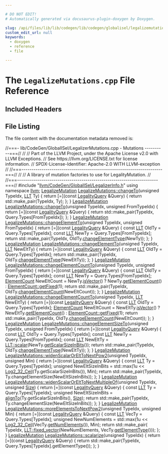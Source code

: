 ```yaml
---

# DO NOT EDIT!
# Automatically generated via docusaurus-plugin-doxygen by Doxygen.

slug: /api/files/lib/lib/codegen/lib/codegen/globalisel/legalizemutations-cpp
custom_edit_url: null
keywords:
  - doxygen
  - reference
  - file

---
```





# The `LegalizeMutations.cpp` File Reference

<DoxygenPage pluginConfig={pluginConfig}>



## Included Headers

<IncludesList>
<IncludesListItem
  filePath="llvm/CodeGen/GlobalISel/LegalizerInfo.h"
  permalink="/docs/api/files/include/include/llvm/include/llvm/codegen/include/llvm/codegen/globalisel/legalizerinfo-h"
  isLocal="true" />
</IncludesList>


## File Listing

The file content with the documentation metadata removed is:

<ProgramListing>

<Link id="l00001" /><CodeLine lineNumber="1"><Highlight kind="comment">//===- lib/CodeGen/GlobalISel/LegalizerMutations.cpp - Mutations ----------===//</Highlight><Highlight kind="normal"></Highlight></CodeLine>
<Link id="l00002" /><CodeLine lineNumber="2"><Highlight kind="normal"></Highlight><Highlight kind="comment">//</Highlight><Highlight kind="normal"></Highlight></CodeLine>
<Link id="l00003" /><CodeLine lineNumber="3"><Highlight kind="normal"></Highlight><Highlight kind="comment">// Part of the LLVM Project, under the Apache License v2.0 with LLVM Exceptions.</Highlight><Highlight kind="normal"></Highlight></CodeLine>
<Link id="l00004" /><CodeLine lineNumber="4"><Highlight kind="normal"></Highlight><Highlight kind="comment">// See https://llvm.org/LICENSE.txt for license information.</Highlight><Highlight kind="normal"></Highlight></CodeLine>
<Link id="l00005" /><CodeLine lineNumber="5"><Highlight kind="normal"></Highlight><Highlight kind="comment">// SPDX-License-Identifier: Apache-2.0 WITH LLVM-exception</Highlight><Highlight kind="normal"></Highlight></CodeLine>
<Link id="l00006" /><CodeLine lineNumber="6"><Highlight kind="normal"></Highlight><Highlight kind="comment">//</Highlight><Highlight kind="normal"></Highlight></CodeLine>
<Link id="l00007" /><CodeLine lineNumber="7"><Highlight kind="normal"></Highlight><Highlight kind="comment">//===----------------------------------------------------------------------===//</Highlight><Highlight kind="normal"></Highlight></CodeLine>
<Link id="l00008" /><CodeLine lineNumber="8"><Highlight kind="normal"></Highlight><Highlight kind="comment">//</Highlight><Highlight kind="normal"></Highlight></CodeLine>
<Link id="l00009" /><CodeLine lineNumber="9"><Highlight kind="normal"></Highlight><Highlight kind="comment">// A library of mutation factories to use for LegalityMutation.</Highlight><Highlight kind="normal"></Highlight></CodeLine>
<Link id="l00010" /><CodeLine lineNumber="10"><Highlight kind="normal"></Highlight><Highlight kind="comment">//</Highlight><Highlight kind="normal"></Highlight></CodeLine>
<Link id="l00011" /><CodeLine lineNumber="11"><Highlight kind="normal"></Highlight><Highlight kind="comment">//===----------------------------------------------------------------------===//</Highlight><Highlight kind="normal"></Highlight></CodeLine>
<Link id="l00012" /><CodeLine lineNumber="12"><Highlight kind="normal"></Highlight></CodeLine>
<Link id="l00013" /><CodeLine lineNumber="13"><Highlight kind="normal"></Highlight><Highlight kind="preprocessor">#include &quot;<a href="/docs/api/files/include/include/llvm/include/llvm/codegen/include/llvm/codegen/globalisel/legalizerinfo-h">llvm/CodeGen/GlobalISel/LegalizerInfo.h</a>&quot;</Highlight><Highlight kind="normal"></Highlight></CodeLine>
<Link id="l00014" /><CodeLine lineNumber="14"><Highlight kind="normal"></Highlight></CodeLine>
<Link id="l00015" /><CodeLine lineNumber="15"><Highlight kind="normal"></Highlight><Highlight kind="keyword">using namespace </Highlight><Highlight kind="normal"><a href="/docs/api/namespaces/llvm">llvm</a>;</Highlight></CodeLine>
<Link id="l00016" /><CodeLine lineNumber="16"><Highlight kind="normal"></Highlight></CodeLine>
<Link id="l00017" /><CodeLine lineNumber="17" lineLink="/docs/api/namespaces/llvm/legalizemutations/#acd331b959990c033f8d612adf7701b05"><Highlight kind="normal"><a href="/docs/api/namespaces/llvm/#a31da885e5f80ee375b306057d2a852ab">LegalizeMutation</a> <a href="/docs/api/namespaces/llvm/legalizemutations/#acd331b959990c033f8d612adf7701b05">LegalizeMutations::changeTo</a>(</Highlight><Highlight kind="keywordtype">unsigned</Highlight><Highlight kind="normal"> TypeIdx, <a href="/docs/api/classes/llvm/llt">LLT</a> Ty) &#123;</Highlight></CodeLine>
<Link id="l00018" /><CodeLine lineNumber="18"><Highlight kind="normal">  </Highlight><Highlight kind="keywordflow">return</Highlight><Highlight kind="normal"></Highlight></CodeLine>
<Link id="l00019" /><CodeLine lineNumber="19"><Highlight kind="normal">      &#91;=&#93;(</Highlight><Highlight kind="keyword">const</Highlight><Highlight kind="normal"> <a href="/docs/api/structs/llvm/legalityquery">LegalityQuery</a> &amp;Query) &#123; </Highlight><Highlight kind="keywordflow">return</Highlight><Highlight kind="normal"> std::make&#95;pair(TypeIdx, Ty); &#125;;</Highlight></CodeLine>
<Link id="l00020" /><CodeLine lineNumber="20"><Highlight kind="normal">&#125;</Highlight></CodeLine>
<Link id="l00021" /><CodeLine lineNumber="21"><Highlight kind="normal"></Highlight></CodeLine>
<Link id="l00022" /><CodeLine lineNumber="22" lineLink="/docs/api/namespaces/llvm/legalizemutations/#a6f155bcbef18e4b9207aee2cbb112298"><Highlight kind="normal"><a href="/docs/api/namespaces/llvm/#a31da885e5f80ee375b306057d2a852ab">LegalizeMutation</a> <a href="/docs/api/namespaces/llvm/legalizemutations/#acd331b959990c033f8d612adf7701b05">LegalizeMutations::changeTo</a>(</Highlight><Highlight kind="keywordtype">unsigned</Highlight><Highlight kind="normal"> TypeIdx,</Highlight></CodeLine>
<Link id="l00023" /><CodeLine lineNumber="23"><Highlight kind="normal">                                             </Highlight><Highlight kind="keywordtype">unsigned</Highlight><Highlight kind="normal"> FromTypeIdx) &#123;</Highlight></CodeLine>
<Link id="l00024" /><CodeLine lineNumber="24"><Highlight kind="normal">  </Highlight><Highlight kind="keywordflow">return</Highlight><Highlight kind="normal"> &#91;=&#93;(</Highlight><Highlight kind="keyword">const</Highlight><Highlight kind="normal"> <a href="/docs/api/structs/llvm/legalityquery">LegalityQuery</a> &amp;Query) &#123;</Highlight></CodeLine>
<Link id="l00025" /><CodeLine lineNumber="25"><Highlight kind="normal">    </Highlight><Highlight kind="keywordflow">return</Highlight><Highlight kind="normal"> std::make&#95;pair(TypeIdx, Query.Types&#91;FromTypeIdx&#93;);</Highlight></CodeLine>
<Link id="l00026" /><CodeLine lineNumber="26"><Highlight kind="normal">  &#125;;</Highlight></CodeLine>
<Link id="l00027" /><CodeLine lineNumber="27"><Highlight kind="normal">&#125;</Highlight></CodeLine>
<Link id="l00028" /><CodeLine lineNumber="28"><Highlight kind="normal"></Highlight></CodeLine>
<Link id="l00029" /><CodeLine lineNumber="29" lineLink="/docs/api/namespaces/llvm/legalizemutations/#aae4505920e551500fa2dff08f5d99f50"><Highlight kind="normal"><a href="/docs/api/namespaces/llvm/#a31da885e5f80ee375b306057d2a852ab">LegalizeMutation</a> <a href="/docs/api/namespaces/llvm/legalizemutations/#aae4505920e551500fa2dff08f5d99f50">LegalizeMutations::changeElementTo</a>(</Highlight><Highlight kind="keywordtype">unsigned</Highlight><Highlight kind="normal"> TypeIdx,</Highlight></CodeLine>
<Link id="l00030" /><CodeLine lineNumber="30"><Highlight kind="normal">                                                    </Highlight><Highlight kind="keywordtype">unsigned</Highlight><Highlight kind="normal"> FromTypeIdx) &#123;</Highlight></CodeLine>
<Link id="l00031" /><CodeLine lineNumber="31"><Highlight kind="normal">  </Highlight><Highlight kind="keywordflow">return</Highlight><Highlight kind="normal"> &#91;=&#93;(</Highlight><Highlight kind="keyword">const</Highlight><Highlight kind="normal"> <a href="/docs/api/structs/llvm/legalityquery">LegalityQuery</a> &amp;Query) &#123;</Highlight></CodeLine>
<Link id="l00032" /><CodeLine lineNumber="32"><Highlight kind="normal">    </Highlight><Highlight kind="keyword">const</Highlight><Highlight kind="normal"> <a href="/docs/api/classes/llvm/llt">LLT</a> OldTy = Query.Types&#91;TypeIdx&#93;;</Highlight></CodeLine>
<Link id="l00033" /><CodeLine lineNumber="33"><Highlight kind="normal">    </Highlight><Highlight kind="keyword">const</Highlight><Highlight kind="normal"> <a href="/docs/api/classes/llvm/llt">LLT</a> NewTy = Query.Types&#91;FromTypeIdx&#93;;</Highlight></CodeLine>
<Link id="l00034" /><CodeLine lineNumber="34"><Highlight kind="normal">    </Highlight><Highlight kind="keywordflow">return</Highlight><Highlight kind="normal"> std::make&#95;pair(TypeIdx, OldTy.<a href="/docs/api/classes/llvm/llt/#a4f404daab6050b7a8e95bb247d4aefb2">changeElementType</a>(NewTy));</Highlight></CodeLine>
<Link id="l00035" /><CodeLine lineNumber="35"><Highlight kind="normal">  &#125;;</Highlight></CodeLine>
<Link id="l00036" /><CodeLine lineNumber="36"><Highlight kind="normal">&#125;</Highlight></CodeLine>
<Link id="l00037" /><CodeLine lineNumber="37"><Highlight kind="normal"></Highlight></CodeLine>
<Link id="l00038" /><CodeLine lineNumber="38" lineLink="/docs/api/namespaces/llvm/legalizemutations/#a91e3c7e954902215b9f7b5fe585f38bd"><Highlight kind="normal"><a href="/docs/api/namespaces/llvm/#a31da885e5f80ee375b306057d2a852ab">LegalizeMutation</a> <a href="/docs/api/namespaces/llvm/legalizemutations/#aae4505920e551500fa2dff08f5d99f50">LegalizeMutations::changeElementTo</a>(</Highlight><Highlight kind="keywordtype">unsigned</Highlight><Highlight kind="normal"> TypeIdx,</Highlight></CodeLine>
<Link id="l00039" /><CodeLine lineNumber="39"><Highlight kind="normal">                                                    <a href="/docs/api/classes/llvm/llt">LLT</a> NewEltTy) &#123;</Highlight></CodeLine>
<Link id="l00040" /><CodeLine lineNumber="40"><Highlight kind="normal">  </Highlight><Highlight kind="keywordflow">return</Highlight><Highlight kind="normal"> &#91;=&#93;(</Highlight><Highlight kind="keyword">const</Highlight><Highlight kind="normal"> <a href="/docs/api/structs/llvm/legalityquery">LegalityQuery</a> &amp;Query) &#123;</Highlight></CodeLine>
<Link id="l00041" /><CodeLine lineNumber="41"><Highlight kind="normal">    </Highlight><Highlight kind="keyword">const</Highlight><Highlight kind="normal"> <a href="/docs/api/classes/llvm/llt">LLT</a> OldTy = Query.Types&#91;TypeIdx&#93;;</Highlight></CodeLine>
<Link id="l00042" /><CodeLine lineNumber="42"><Highlight kind="normal">    </Highlight><Highlight kind="keywordflow">return</Highlight><Highlight kind="normal"> std::make&#95;pair(TypeIdx, OldTy.<a href="/docs/api/classes/llvm/llt/#a4f404daab6050b7a8e95bb247d4aefb2">changeElementType</a>(NewEltTy));</Highlight></CodeLine>
<Link id="l00043" /><CodeLine lineNumber="43"><Highlight kind="normal">  &#125;;</Highlight></CodeLine>
<Link id="l00044" /><CodeLine lineNumber="44"><Highlight kind="normal">&#125;</Highlight></CodeLine>
<Link id="l00045" /><CodeLine lineNumber="45"><Highlight kind="normal"></Highlight></CodeLine>
<Link id="l00046" /><CodeLine lineNumber="46" lineLink="/docs/api/namespaces/llvm/legalizemutations/#a0ac1646365dca61b7727ec5291144c38"><Highlight kind="normal"><a href="/docs/api/namespaces/llvm/#a31da885e5f80ee375b306057d2a852ab">LegalizeMutation</a> <a href="/docs/api/namespaces/llvm/legalizemutations/#a0ac1646365dca61b7727ec5291144c38">LegalizeMutations::changeElementCountTo</a>(</Highlight><Highlight kind="keywordtype">unsigned</Highlight><Highlight kind="normal"> TypeIdx,</Highlight></CodeLine>
<Link id="l00047" /><CodeLine lineNumber="47"><Highlight kind="normal">                                                         </Highlight><Highlight kind="keywordtype">unsigned</Highlight><Highlight kind="normal"> FromTypeIdx) &#123;</Highlight></CodeLine>
<Link id="l00048" /><CodeLine lineNumber="48"><Highlight kind="normal">  </Highlight><Highlight kind="keywordflow">return</Highlight><Highlight kind="normal"> &#91;=&#93;(</Highlight><Highlight kind="keyword">const</Highlight><Highlight kind="normal"> <a href="/docs/api/structs/llvm/legalityquery">LegalityQuery</a> &amp;Query) &#123;</Highlight></CodeLine>
<Link id="l00049" /><CodeLine lineNumber="49"><Highlight kind="normal">    </Highlight><Highlight kind="keyword">const</Highlight><Highlight kind="normal"> <a href="/docs/api/classes/llvm/llt">LLT</a> OldTy = Query.Types&#91;TypeIdx&#93;;</Highlight></CodeLine>
<Link id="l00050" /><CodeLine lineNumber="50"><Highlight kind="normal">    </Highlight><Highlight kind="keyword">const</Highlight><Highlight kind="normal"> <a href="/docs/api/classes/llvm/llt">LLT</a> NewTy = Query.Types&#91;FromTypeIdx&#93;;</Highlight></CodeLine>
<Link id="l00051" /><CodeLine lineNumber="51"><Highlight kind="normal">    <a href="/docs/api/classes/llvm/elementcount">ElementCount</a> NewEltCount =</Highlight></CodeLine>
<Link id="l00052" /><CodeLine lineNumber="52"><Highlight kind="normal">        NewTy.<a href="/docs/api/classes/llvm/llt/#a7da5cc6e8aadd4d5fb6dd68f8ec12b7e">isVector</a>() ? NewTy.<a href="/docs/api/classes/llvm/llt/#aa911a7e9e51b7ed20810fc819efe6a26">getElementCount</a>() : <a href="/docs/api/classes/llvm/elementcount/#a584cb8dfa0090b33a969c4dda27337f6">ElementCount::getFixed</a>(1);</Highlight></CodeLine>
<Link id="l00053" /><CodeLine lineNumber="53"><Highlight kind="normal">    </Highlight><Highlight kind="keywordflow">return</Highlight><Highlight kind="normal"> std::make&#95;pair(TypeIdx, OldTy.<a href="/docs/api/classes/llvm/llt/#adabd45e67a1847750a117317b5ef8f9f">changeElementCount</a>(NewEltCount));</Highlight></CodeLine>
<Link id="l00054" /><CodeLine lineNumber="54"><Highlight kind="normal">  &#125;;</Highlight></CodeLine>
<Link id="l00055" /><CodeLine lineNumber="55"><Highlight kind="normal">&#125;</Highlight></CodeLine>
<Link id="l00056" /><CodeLine lineNumber="56"><Highlight kind="normal"></Highlight></CodeLine>
<Link id="l00057" /><CodeLine lineNumber="57" lineLink="/docs/api/namespaces/llvm/legalizemutations/#a4fff4e593b92ebdfd3e0e394d52fa817"><Highlight kind="normal"><a href="/docs/api/namespaces/llvm/#a31da885e5f80ee375b306057d2a852ab">LegalizeMutation</a> <a href="/docs/api/namespaces/llvm/legalizemutations/#a0ac1646365dca61b7727ec5291144c38">LegalizeMutations::changeElementCountTo</a>(</Highlight><Highlight kind="keywordtype">unsigned</Highlight><Highlight kind="normal"> TypeIdx,</Highlight></CodeLine>
<Link id="l00058" /><CodeLine lineNumber="58"><Highlight kind="normal">                                                         <a href="/docs/api/classes/llvm/llt">LLT</a> NewEltTy) &#123;</Highlight></CodeLine>
<Link id="l00059" /><CodeLine lineNumber="59"><Highlight kind="normal">  </Highlight><Highlight kind="keywordflow">return</Highlight><Highlight kind="normal"> &#91;=&#93;(</Highlight><Highlight kind="keyword">const</Highlight><Highlight kind="normal"> <a href="/docs/api/structs/llvm/legalityquery">LegalityQuery</a> &amp;Query) &#123;</Highlight></CodeLine>
<Link id="l00060" /><CodeLine lineNumber="60"><Highlight kind="normal">    </Highlight><Highlight kind="keyword">const</Highlight><Highlight kind="normal"> <a href="/docs/api/classes/llvm/llt">LLT</a> OldTy = Query.Types&#91;TypeIdx&#93;;</Highlight></CodeLine>
<Link id="l00061" /><CodeLine lineNumber="61"><Highlight kind="normal">    <a href="/docs/api/classes/llvm/elementcount">ElementCount</a> NewEltCount = NewEltTy.<a href="/docs/api/classes/llvm/llt/#a7da5cc6e8aadd4d5fb6dd68f8ec12b7e">isVector</a>() ? NewEltTy.<a href="/docs/api/classes/llvm/llt/#aa911a7e9e51b7ed20810fc819efe6a26">getElementCount</a>()</Highlight></CodeLine>
<Link id="l00062" /><CodeLine lineNumber="62"><Highlight kind="normal">                                                   : <a href="/docs/api/classes/llvm/elementcount/#a584cb8dfa0090b33a969c4dda27337f6">ElementCount::getFixed</a>(1);</Highlight></CodeLine>
<Link id="l00063" /><CodeLine lineNumber="63"><Highlight kind="normal">    </Highlight><Highlight kind="keywordflow">return</Highlight><Highlight kind="normal"> std::make&#95;pair(TypeIdx, OldTy.<a href="/docs/api/classes/llvm/llt/#adabd45e67a1847750a117317b5ef8f9f">changeElementCount</a>(NewEltCount));</Highlight></CodeLine>
<Link id="l00064" /><CodeLine lineNumber="64"><Highlight kind="normal">  &#125;;</Highlight></CodeLine>
<Link id="l00065" /><CodeLine lineNumber="65"><Highlight kind="normal">&#125;</Highlight></CodeLine>
<Link id="l00066" /><CodeLine lineNumber="66"><Highlight kind="normal"></Highlight></CodeLine>
<Link id="l00067" /><CodeLine lineNumber="67" lineLink="/docs/api/namespaces/llvm/legalizemutations/#af1ee247ef88b451470210e27a2eefb44"><Highlight kind="normal"><a href="/docs/api/namespaces/llvm/#a31da885e5f80ee375b306057d2a852ab">LegalizeMutation</a> <a href="/docs/api/namespaces/llvm/legalizemutations/#af1ee247ef88b451470210e27a2eefb44">LegalizeMutations::changeElementSizeTo</a>(</Highlight><Highlight kind="keywordtype">unsigned</Highlight><Highlight kind="normal"> TypeIdx,</Highlight></CodeLine>
<Link id="l00068" /><CodeLine lineNumber="68"><Highlight kind="normal">                                                        </Highlight><Highlight kind="keywordtype">unsigned</Highlight><Highlight kind="normal"> FromTypeIdx) &#123;</Highlight></CodeLine>
<Link id="l00069" /><CodeLine lineNumber="69"><Highlight kind="normal">  </Highlight><Highlight kind="keywordflow">return</Highlight><Highlight kind="normal"> &#91;=&#93;(</Highlight><Highlight kind="keyword">const</Highlight><Highlight kind="normal"> <a href="/docs/api/structs/llvm/legalityquery">LegalityQuery</a> &amp;Query) &#123;</Highlight></CodeLine>
<Link id="l00070" /><CodeLine lineNumber="70"><Highlight kind="normal">    </Highlight><Highlight kind="keyword">const</Highlight><Highlight kind="normal"> <a href="/docs/api/classes/llvm/llt">LLT</a> OldTy = Query.Types&#91;TypeIdx&#93;;</Highlight></CodeLine>
<Link id="l00071" /><CodeLine lineNumber="71"><Highlight kind="normal">    </Highlight><Highlight kind="keyword">const</Highlight><Highlight kind="normal"> <a href="/docs/api/classes/llvm/llt">LLT</a> NewTy = Query.Types&#91;FromTypeIdx&#93;;</Highlight></CodeLine>
<Link id="l00072" /><CodeLine lineNumber="72"><Highlight kind="normal">    </Highlight><Highlight kind="keyword">const</Highlight><Highlight kind="normal"> <a href="/docs/api/classes/llvm/llt">LLT</a> NewEltTy = <a href="/docs/api/classes/llvm/llt/#a67021459c7ef8f9a634b4eac7ffd0f96">LLT::scalar</a>(NewTy.<a href="/docs/api/classes/llvm/llt/#a32472b5afd0ae6edb4a233a25056a6aa">getScalarSizeInBits</a>());</Highlight></CodeLine>
<Link id="l00073" /><CodeLine lineNumber="73"><Highlight kind="normal">    </Highlight><Highlight kind="keywordflow">return</Highlight><Highlight kind="normal"> std::make&#95;pair(TypeIdx, OldTy.<a href="/docs/api/classes/llvm/llt/#a4f404daab6050b7a8e95bb247d4aefb2">changeElementType</a>(NewEltTy));</Highlight></CodeLine>
<Link id="l00074" /><CodeLine lineNumber="74"><Highlight kind="normal">  &#125;;</Highlight></CodeLine>
<Link id="l00075" /><CodeLine lineNumber="75"><Highlight kind="normal">&#125;</Highlight></CodeLine>
<Link id="l00076" /><CodeLine lineNumber="76"><Highlight kind="normal"></Highlight></CodeLine>
<Link id="l00077" /><CodeLine lineNumber="77" lineLink="/docs/api/namespaces/llvm/legalizemutations/#ac48512a9f1e26744de1b6940b4adb68f"><Highlight kind="normal"><a href="/docs/api/namespaces/llvm/#a31da885e5f80ee375b306057d2a852ab">LegalizeMutation</a> <a href="/docs/api/namespaces/llvm/legalizemutations/#ac48512a9f1e26744de1b6940b4adb68f">LegalizeMutations::widenScalarOrEltToNextPow2</a>(</Highlight><Highlight kind="keywordtype">unsigned</Highlight><Highlight kind="normal"> TypeIdx,</Highlight></CodeLine>
<Link id="l00078" /><CodeLine lineNumber="78"><Highlight kind="normal">                                                               </Highlight><Highlight kind="keywordtype">unsigned</Highlight><Highlight kind="normal"> Min) &#123;</Highlight></CodeLine>
<Link id="l00079" /><CodeLine lineNumber="79"><Highlight kind="normal">  </Highlight><Highlight kind="keywordflow">return</Highlight><Highlight kind="normal"> &#91;=&#93;(</Highlight><Highlight kind="keyword">const</Highlight><Highlight kind="normal"> <a href="/docs/api/structs/llvm/legalityquery">LegalityQuery</a> &amp;Query) &#123;</Highlight></CodeLine>
<Link id="l00080" /><CodeLine lineNumber="80"><Highlight kind="normal">    </Highlight><Highlight kind="keyword">const</Highlight><Highlight kind="normal"> <a href="/docs/api/classes/llvm/llt">LLT</a> Ty = Query.Types&#91;TypeIdx&#93;;</Highlight></CodeLine>
<Link id="l00081" /><CodeLine lineNumber="81"><Highlight kind="normal">    </Highlight><Highlight kind="keywordtype">unsigned</Highlight><Highlight kind="normal"> NewEltSizeInBits =</Highlight></CodeLine>
<Link id="l00082" /><CodeLine lineNumber="82"><Highlight kind="normal">        std::max(1u &lt;&lt; <a href="/docs/api/namespaces/llvm/#a058782b98991f0719657d9008d3df41b">Log2&#95;32&#95;Ceil</a>(Ty.getScalarSizeInBits()), Min);</Highlight></CodeLine>
<Link id="l00083" /><CodeLine lineNumber="83"><Highlight kind="normal">    </Highlight><Highlight kind="keywordflow">return</Highlight><Highlight kind="normal"> std::make&#95;pair(TypeIdx, Ty.changeElementSize(NewEltSizeInBits));</Highlight></CodeLine>
<Link id="l00084" /><CodeLine lineNumber="84"><Highlight kind="normal">  &#125;;</Highlight></CodeLine>
<Link id="l00085" /><CodeLine lineNumber="85"><Highlight kind="normal">&#125;</Highlight></CodeLine>
<Link id="l00086" /><CodeLine lineNumber="86"><Highlight kind="normal"></Highlight></CodeLine>
<Link id="l00087" /><CodeLine lineNumber="87"><Highlight kind="normal"><a href="/docs/api/namespaces/llvm/#a31da885e5f80ee375b306057d2a852ab">LegalizeMutation</a></Highlight></CodeLine>
<Link id="l00088" /><CodeLine lineNumber="88" lineLink="/docs/api/namespaces/llvm/legalizemutations/#adb23d5b2ee365353f048abead51934e2"><Highlight kind="normal"><a href="/docs/api/namespaces/llvm/legalizemutations/#adb23d5b2ee365353f048abead51934e2">LegalizeMutations::widenScalarOrEltToNextMultipleOf</a>(</Highlight><Highlight kind="keywordtype">unsigned</Highlight><Highlight kind="normal"> TypeIdx,</Highlight></CodeLine>
<Link id="l00089" /><CodeLine lineNumber="89"><Highlight kind="normal">                                                    </Highlight><Highlight kind="keywordtype">unsigned</Highlight><Highlight kind="normal"> <a href="/docs/api/files/lib/lib/analysis/inlineorder-cpp/#a7ee6f0cb51c3b9056199e9a0001fe8c3a6f6cb72d544962fa333e2e34ce64f719">Size</a>) &#123;</Highlight></CodeLine>
<Link id="l00090" /><CodeLine lineNumber="90"><Highlight kind="normal">  </Highlight><Highlight kind="keywordflow">return</Highlight><Highlight kind="normal"> &#91;=&#93;(</Highlight><Highlight kind="keyword">const</Highlight><Highlight kind="normal"> <a href="/docs/api/structs/llvm/legalityquery">LegalityQuery</a> &amp;Query) &#123;</Highlight></CodeLine>
<Link id="l00091" /><CodeLine lineNumber="91"><Highlight kind="normal">    </Highlight><Highlight kind="keyword">const</Highlight><Highlight kind="normal"> <a href="/docs/api/classes/llvm/llt">LLT</a> Ty = Query.Types&#91;TypeIdx&#93;;</Highlight></CodeLine>
<Link id="l00092" /><CodeLine lineNumber="92"><Highlight kind="normal">    </Highlight><Highlight kind="keywordtype">unsigned</Highlight><Highlight kind="normal"> NewEltSizeInBits = <a href="/docs/api/namespaces/llvm/#ab102f0f12dd38aeea5906b1d80c792ff">alignTo</a>(Ty.getScalarSizeInBits(), <a href="/docs/api/files/lib/lib/analysis/inlineorder-cpp/#a7ee6f0cb51c3b9056199e9a0001fe8c3a6f6cb72d544962fa333e2e34ce64f719">Size</a>);</Highlight></CodeLine>
<Link id="l00093" /><CodeLine lineNumber="93"><Highlight kind="normal">    </Highlight><Highlight kind="keywordflow">return</Highlight><Highlight kind="normal"> std::make&#95;pair(TypeIdx, Ty.changeElementSize(NewEltSizeInBits));</Highlight></CodeLine>
<Link id="l00094" /><CodeLine lineNumber="94"><Highlight kind="normal">  &#125;;</Highlight></CodeLine>
<Link id="l00095" /><CodeLine lineNumber="95"><Highlight kind="normal">&#125;</Highlight></CodeLine>
<Link id="l00096" /><CodeLine lineNumber="96"><Highlight kind="normal"></Highlight></CodeLine>
<Link id="l00097" /><CodeLine lineNumber="97" lineLink="/docs/api/namespaces/llvm/legalizemutations/#a039bb9a10ad812f936f4325facc13ab3"><Highlight kind="normal"><a href="/docs/api/namespaces/llvm/#a31da885e5f80ee375b306057d2a852ab">LegalizeMutation</a> <a href="/docs/api/namespaces/llvm/legalizemutations/#a039bb9a10ad812f936f4325facc13ab3">LegalizeMutations::moreElementsToNextPow2</a>(</Highlight><Highlight kind="keywordtype">unsigned</Highlight><Highlight kind="normal"> TypeIdx,</Highlight></CodeLine>
<Link id="l00098" /><CodeLine lineNumber="98"><Highlight kind="normal">                                                           </Highlight><Highlight kind="keywordtype">unsigned</Highlight><Highlight kind="normal"> Min) &#123;</Highlight></CodeLine>
<Link id="l00099" /><CodeLine lineNumber="99"><Highlight kind="normal">  </Highlight><Highlight kind="keywordflow">return</Highlight><Highlight kind="normal"> &#91;=&#93;(</Highlight><Highlight kind="keyword">const</Highlight><Highlight kind="normal"> <a href="/docs/api/structs/llvm/legalityquery">LegalityQuery</a> &amp;Query) &#123;</Highlight></CodeLine>
<Link id="l00100" /><CodeLine lineNumber="100"><Highlight kind="normal">    </Highlight><Highlight kind="keyword">const</Highlight><Highlight kind="normal"> <a href="/docs/api/classes/llvm/llt">LLT</a> VecTy = Query.Types&#91;TypeIdx&#93;;</Highlight></CodeLine>
<Link id="l00101" /><CodeLine lineNumber="101"><Highlight kind="normal">    </Highlight><Highlight kind="keywordtype">unsigned</Highlight><Highlight kind="normal"> NewNumElements =</Highlight></CodeLine>
<Link id="l00102" /><CodeLine lineNumber="102"><Highlight kind="normal">        std::max(1u &lt;&lt; <a href="/docs/api/namespaces/llvm/#a058782b98991f0719657d9008d3df41b">Log2&#95;32&#95;Ceil</a>(VecTy.<a href="/docs/api/classes/llvm/llt/#a71181d67d0bf68c3b8a535ec20463f90">getNumElements</a>()), Min);</Highlight></CodeLine>
<Link id="l00103" /><CodeLine lineNumber="103"><Highlight kind="normal">    </Highlight><Highlight kind="keywordflow">return</Highlight><Highlight kind="normal"> std::make&#95;pair(</Highlight></CodeLine>
<Link id="l00104" /><CodeLine lineNumber="104"><Highlight kind="normal">        TypeIdx, <a href="/docs/api/classes/llvm/llt/#acd1eca3232b7b3072543294cd2377a37">LLT::fixed&#95;vector</a>(NewNumElements, VecTy.<a href="/docs/api/classes/llvm/llt/#aa24450f600cabd7212bd264a6dbc190c">getElementType</a>()));</Highlight></CodeLine>
<Link id="l00105" /><CodeLine lineNumber="105"><Highlight kind="normal">  &#125;;</Highlight></CodeLine>
<Link id="l00106" /><CodeLine lineNumber="106"><Highlight kind="normal">&#125;</Highlight></CodeLine>
<Link id="l00107" /><CodeLine lineNumber="107"><Highlight kind="normal"></Highlight></CodeLine>
<Link id="l00108" /><CodeLine lineNumber="108" lineLink="/docs/api/namespaces/llvm/legalizemutations/#a5574ba0db2a42fa195db009f06f1d731"><Highlight kind="normal"><a href="/docs/api/namespaces/llvm/#a31da885e5f80ee375b306057d2a852ab">LegalizeMutation</a> <a href="/docs/api/namespaces/llvm/legalizemutations/#a5574ba0db2a42fa195db009f06f1d731">LegalizeMutations::scalarize</a>(</Highlight><Highlight kind="keywordtype">unsigned</Highlight><Highlight kind="normal"> TypeIdx) &#123;</Highlight></CodeLine>
<Link id="l00109" /><CodeLine lineNumber="109"><Highlight kind="normal">  </Highlight><Highlight kind="keywordflow">return</Highlight><Highlight kind="normal"> &#91;=&#93;(</Highlight><Highlight kind="keyword">const</Highlight><Highlight kind="normal"> <a href="/docs/api/structs/llvm/legalityquery">LegalityQuery</a> &amp;Query) &#123;</Highlight></CodeLine>
<Link id="l00110" /><CodeLine lineNumber="110"><Highlight kind="normal">    </Highlight><Highlight kind="keywordflow">return</Highlight><Highlight kind="normal"> std::make&#95;pair(TypeIdx, Query.Types&#91;TypeIdx&#93;.getElementType());</Highlight></CodeLine>
<Link id="l00111" /><CodeLine lineNumber="111"><Highlight kind="normal">  &#125;;</Highlight></CodeLine>
<Link id="l00112" /><CodeLine lineNumber="112"><Highlight kind="normal">&#125;</Highlight></CodeLine>

</ProgramListing>

</DoxygenPage>

